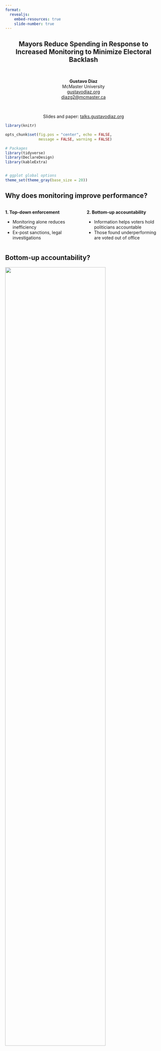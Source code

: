```yaml
---
format:
  revealjs:
    embed-resources: true
    slide-number: true
---
```


::: {style="text-align: center"}
## Mayors Reduce Spending in Response to Increased Monitoring to Minimize Electoral Backlash {.center .smaller}

&nbsp;


**Gustavo Diaz**  
McMaster University  
[gustavodiaz.org](https://gustavodiaz.org/)  
<diazg2@mcmaster.ca>

&nbsp;

Slides and paper: [talks.gustavodiaz.org](https://talks.gustavodiaz.org/)

:::



```r
library(knitr)

opts_chunk$set(fig.pos = "center", echo = FALSE, 
               message = FALSE, warning = FALSE)
```

```r
# Packages
library(tidyverse)
library(DeclareDesign)
library(kableExtra)


# ggplot global options
theme_set(theme_gray(base_size = 20))
```


## Why does monitoring improve performance?

::: columns

::: {.column width="50%"}
**1. Top-down enforcement**

::: incremental
- Monitoring alone reduces inefficiency
- Ex-post sanctions, legal investigations
:::
:::

::: {.column width="50%"}
**2. Bottom-up accountability**

::: incremental
- Information helps voters hold politicians accountable
- Those found underperforming are voted out of office
:::
:::
:::

## Bottom-up accountability?

![](audit_spending/incerti_2020_fig1.png){fig-align="center" width="80%" height="80%"}

::: aside
**Source:** [Incerti (2020)](https://doi.org/10.1017/S000305542000012X)
:::

## Lack of sanctions does not imply lack of accountability

![](audit_spending/fisman_golden_2017.png){fig-align="center" width="80%" height="80%"}

. . .

{{< fa arrow-right >}} Politicians learn about monitoring efforts before they occur and adjust behavior accordingly

## Argument: 
### Incumbents anticipate bottom-up accountability

::: incremental
- Politicians selected for auditing expect increased scrutiny on their performance
- This is true even if monitoring does not uncover irregularities
- News of monitoring alone attracts voter attention to performance in office
- Those seeking reelection have incentives to take action before news are public
:::

&nbsp;

. . .

::: {style="text-align: center"}
**Monitoring** {{< fa arrow-right >}} **Update performance in office** 
:::

## Why spending?

```r
triangles = data.frame(
  x = runif(200, -2, 2)
) %>% 
  mutate(y = 1-x,
         ylow = y - 0.15)

ggplot(triangles) +
  aes(x = x, y = y) +
  coord_cartesian(xlim = c(0, 1), ylim = c(0, 1)) +
  geom_abline(intercept = 1, slope = -1) +
  annotate("polygon", x = c(-Inf, 0.5, Inf), y = c(-Inf, 0.5, -Inf), 
           fill = "yellow", alpha = 0.1) +
  annotate("polygon", x = c(-Inf, 0.5, -Inf), y = c(-Inf, 0.5, Inf), 
           fill = "blue", alpha = 0.1) +
  annotate("text", x = 0.15, y = 0.5, label = "Spending", size = 8) +
  annotate("text", x = 0.5, y = 0.15, label = "Rent-seeking", size = 8) +
  theme_classic() +
  labs(x = "", y = "") +
  theme(axis.text=element_blank(),
        axis.ticks=element_blank())
```


::: aside
Incumbent faces tradeoff between two economic activities [(Persson and Tabellini 2000)](https://mitpress.mit.edu/9780262661317/political-economics/)
:::

## Monitoring as exogenous shock {visibility="uncounted"}

```r
ggplot(triangles) +
  aes(x = x, y = y) +
  coord_cartesian(xlim = c(0, 1), ylim = c(0, 1)) +
  geom_abline(intercept = 1, slope = -1) +
  geom_segment(aes(x = 0, y = -0.25, xend = 0.625, yend = 0.375), 
               linetype = "dashed") +
  annotate("polygon", x = c(-Inf, 0.5, Inf), y = c(-Inf, 0.5, -Inf), 
           fill = "yellow", alpha = 0.1) +
  annotate("polygon", x = c(-Inf, 0.5, -Inf), y = c(-Inf, 0.5, Inf), 
           fill = "blue", alpha = 0.1) +
  annotate("text", x = 0.15, y = 0.5, label = "Spending", size = 8) +
  annotate("text", x = 0.5, y = 0.15, label = "Rent-seeking", size = 8) +
  theme_classic() +
  labs(x = "", y = "") +
  theme(axis.text=element_blank(),
        axis.ticks=element_blank())
```

::: aside
**Retrospective voters:** Shocks that increase visibility reduce space for rent-seeking
:::

## Monitoring as exogenous shock {visibility="uncounted"}

```r
ggplot(triangles) +
  aes(x = x, y = y) +
  coord_cartesian(xlim = c(0, 1), ylim = c(0, 1)) +
  geom_abline(intercept = 1, slope = -1) +
  annotate("polygon", x = c(-Inf, 0.625, Inf), y = c(-0.25, 0.375, -Inf), 
           fill = "yellow", alpha = 0.1) +
  annotate("polygon", x = c(-Inf, 0.625, -Inf), y = c(-0.25, 0.375, Inf), 
           fill = "blue", alpha = 0.1) +
  annotate("text", x = 0.15, y = 0.5, label = "Spending", size = 8) +
  annotate("text", x = 0.5, y = 0.15, label = "Rent-seeking", size = 8) +
  theme_classic() +
  labs(x = "", y = "") +
  theme(axis.text=element_blank(),
        axis.ticks=element_blank())
```

::: aside
That should increase spending!
:::


## Why *reducing* spending?

```r
ggplot(triangles) +
  aes(x = x, y = y) +
  coord_cartesian(xlim = c(0, 1), ylim = c(0, 1)) +
  geom_abline(intercept = 1, slope = -1) +
  annotate("polygon", x = c(-Inf, 0.5, Inf), y = c(-Inf, 0.5, -Inf), 
           fill = "yellow", alpha = 0.1) +
  annotate("polygon", x = c(-Inf, 0.5, -Inf), y = c(-Inf, 0.5, Inf), 
           fill = "blue", alpha = 0.1) +
  annotate("text", x = 0.15, y = 0.5, label = "Spending", size = 8) +
  annotate("text", x = 0.5, y = 0.15, label = "Rent-seeking", size = 8) +
  theme_classic() +
  labs(x = "", y = "") +
  theme(axis.text=element_blank(),
        axis.ticks=element_blank())
```

::: aside
**Prospective voters:** Incumbents want to signal good type
:::

## Why *reducing* spending? {visibility="uncounted"}

```r
ggplot(triangles) +
  aes(x = x, y = y) +
  coord_cartesian(xlim = c(0, 1), ylim = c(0, 1)) +
  geom_abline(intercept = 1, slope = -1) +
  geom_abline(intercept = 0.85, slope = -1, linetype = "dashed") +
  annotate("polygon", x = c(-Inf, 0.5, Inf), y = c(-Inf, 0.5, -Inf), 
           fill = "yellow", alpha = 0.1) +
  annotate("polygon", x = c(-Inf, 0.5, -Inf), y = c(-Inf, 0.5, Inf), 
           fill = "blue", alpha = 0.1) +
  annotate("text", x = 0.15, y = 0.5, label = "Spending", size = 8) +
  annotate("text", x = 0.5, y = 0.15, label = "Rent-seeking", size = 8) +
  theme_classic() +
  labs(x = "", y = "") +
  theme(axis.text=element_blank(),
        axis.ticks=element_blank())
```

::: aside
So now the incentive is to minimize the extent of rent-seeking uncovered
:::

## Why *reducing* spending? {visibility="uncounted"}

```r
ggplot(triangles) +
  aes(x = x, y = y) +
  coord_cartesian(xlim = c(0, 1), ylim = c(0, 1)) +
  geom_abline(intercept = 1, slope = -1) +
  geom_abline(intercept = 0.85, slope = -1, linetype = "dashed") +
  annotate("polygon", x = c(-Inf, 0.425, 1), y = c(-Inf, 0.425, -0.15), 
           fill = "yellow", alpha = 0.1) +
  annotate("polygon", x = c(-Inf, 0.425, -0.15), y = c(-Inf, 0.425, 1), 
           fill = "blue", alpha = 0.1) +
  geom_ribbon(aes(ymin = ylow, ymax = y), fill = "black", alpha = 0.1) +
  annotate("text", x = 0.15, y = 0.5, label = "Spending", size = 8) +
  annotate("text", x = 0.5, y = 0.15, label = "Rent-seeking", size = 8) +
  theme_classic() +
  labs(x = "", y = "") +
  theme(axis.text=element_blank(),
        axis.ticks=element_blank())
```

::: aside
Then total spending should decrease!
:::



## Data: Anti-corruption audits in Brazil

::: columns
::: {.column width="50%"}
![](audit_spending/sorteio.png)
:::

::: {.column width="50%"}
:::incremental

- *Controladoria Geral da União (CGU)*

- 2003-2015

- Lottery selects municipalities to audit use of federal funds

- Make results public

- 40 lotteries, 2,187 audits

:::
:::
:::

::: aside
**Picture:** Jorge Hage, head of CGU ca. 2010, announces municipalities selected for auditing
:::

## Distribution of audits over time

```r
load("audit_spending/lotteries.RData")

ggplot(audit_count) +
  aes(x = sorteio, y = n, fill = as.factor(year_in_term)) +
  geom_col(alpha = 0) +
  geom_vline(xintercept = c(0.5, 7.5, 14.5, 19.5, 22.5, 25.5, 27.5, 30.5, 33.5, 35.5, 37.5, 38.5, 39.5), linetype = "dotted") +
  scale_x_continuous(
    breaks = c(1, 10, 20, 30, 40),
    sec.axis = sec_axis(
    name = "Year",
    trans = ~ . *1,
    breaks = c(0.5, 7.5, 14.5, 19.5, 22.5, 25.5, 27.5, 30.5, 33.5, 35.5, 37.5, 38.5, 39.5),
    labels = c(2003, 2004, 2005, 2006, 2007, 2008, 2009, 2010, 2011, 2012, 2013, 2014, 2015))) +
  scale_fill_grey(start = 1, end = 0.2) +
  labs(x = "Lottery", y = "Count", fill = "Term year") +
  theme(axis.text.x.top = element_text(angle = 45, hjust = 0),
        legend.position = "bottom")
```


## Distribution of audits over time {visibility="uncounted"}

```r
ggplot(audit_count) +
  aes(x = sorteio, y = n, fill = as.factor(year_in_term)) +
  geom_col(color = 1) +
  geom_vline(xintercept = c(0.5, 7.5, 14.5, 19.5, 22.5, 25.5, 27.5, 30.5, 33.5, 35.5, 37.5, 38.5, 39.5), linetype = "dotted") +
  scale_x_continuous(
    breaks = c(1, 10, 20, 30, 40),
    sec.axis = sec_axis(
    name = "Year",
    trans = ~ . *1,
    breaks = c(0.5, 7.5, 14.5, 19.5, 22.5, 25.5, 27.5, 30.5, 33.5, 35.5, 37.5, 38.5, 39.5),
    labels = c(2003, 2004, 2005, 2006, 2007, 2008, 2009, 2010, 2011, 2012, 2013, 2014, 2015))) +
  scale_fill_grey(start = 1, end = 0.2) +
  labs(x = "Lottery", y = "Count", fill = "Term year") +
  theme(axis.text.x.top = element_text(angle = 45, hjust = 0),
        legend.position = "bottom")
```


## Research design

::: incremental
- Mayoral elections in 2004, 2008, 2012, 2016
- **Treatment:** Municipality selected for auditing (binary)
- **Outcome:** Spending per capita (logged)

    
&nbsp;

- **QOI:** Average treatment effect of audit selection on spending
- Distinguish between **reelection-eligible vs. term-limited**
:::

## Results: Election-year spending

```r
load("audit_spending/lm_main.RData")

ggplot(lm_main_df) +
  aes(x = term_limit, y = estimate) +
  geom_hline(yintercept = 0, linetype = "dashed") +
  geom_point(size = 4, position = position_dodge(width = 0.5), alpha = 0) +
  geom_linerange(aes(x = term_limit, 
                     ymin = conf.low,
                     ymax = conf.high),
                 size = 1, alpha = 0, 
                 position = position_dodge(width = 0.5)) +
  labs(x = "Status", y = "Estimate")
```

::: aside
Clustered standard errors by municipality and state-term fixed effects
:::

## Results: Election-year spending {visibility="uncounted"}

```r
ggplot(lm_main_df) +
  aes(x = term_limit, y = estimate) +
  geom_hline(yintercept = 0, linetype = "dashed") +
  geom_point(size = 4, position = position_dodge(width = 0.5)) +
  geom_linerange(aes(x = term_limit, 
                     ymin = conf.low,
                     ymax = conf.high),
                 size = 1, 
                 position = position_dodge(width = 0.5)) +
  labs(x = "Status", y = "Estimate")
```

::: aside
Clustered standard errors by municipality and state-term fixed effects
:::

## Results: Audit timing

```r
load("audit_spending/lm_timing.RData")

ggplot(lm_time_df) +
  aes(x = year, y = estimate, shape = term_limit) +
  geom_hline(yintercept = 0, linetype = "dashed") +
  geom_point(size = 4, position = position_dodge(width = 0.5), alpha = 0) +
  geom_linerange(aes(x = year, ymin = conf.low, ymax = conf.high),
                 size = 1, position = position_dodge(width = 0.5), alpha = 0) +
  theme(legend.position = "bottom") +
  labs(x = "Year audited", y = "Estimate", shape = "Term-limited mayor")
```

::: aside
Clustered standard errors by municipality and state-term fixed effects
:::


## Results: Audit timing {visibility="uncounted"}

```r
ggplot(lm_time_df) +
  aes(x = year, y = estimate, shape = term_limit) +
  geom_hline(yintercept = 0, linetype = "dashed") +
  geom_point(size = 4, position = position_dodge(width = 0.5)) +
  geom_linerange(aes(x = year, ymin = conf.low, ymax = conf.high),
                 size = 1, position = position_dodge(width = 0.5)) +
  theme(legend.position = "bottom") +
  labs(x = "Year audited", y = "Estimate", shape = "Term-limited mayor")
```

::: aside
Clustered standard errors by municipality and state-term fixed effects
:::


## Also in the paper

- No effect on spending in other years
- Not an artifice of top-down enforcement
- Not an artifice of targeted spending
- Effect more pronounced with higher uncovered corruption

## Conclusion

- Mayors decrease spending in reaction to audit selection

- More pronounced under reelection incentives

. . .

### Implications

- Bottom-up accountability still matters
- Politicians learn to navigate monitoring efforts over time
- Long-term monitoring still helpful
- But at the expense of improving service provision?

::: aside
**Learn more:** [talks.gustavodiaz.org](https://talks.gustavodiaz.org/)
:::